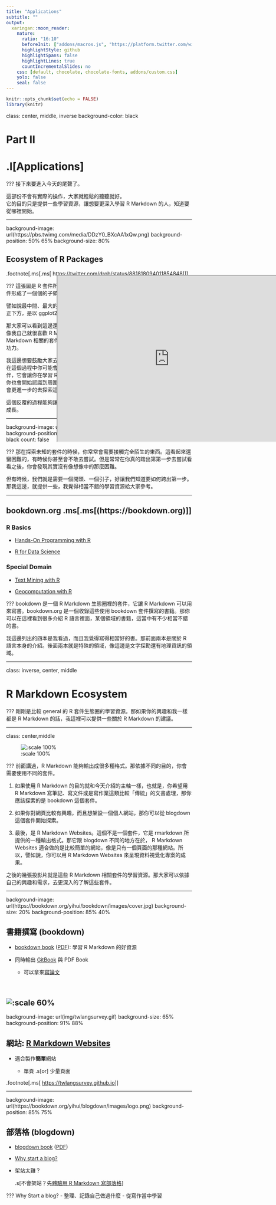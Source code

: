 ```yaml
---
title: "Applications"
subtitle: ""
output:
  xaringan::moon_reader:
    nature:
      ratio: "16:10"
      beforeInit: ["addons/macros.js", "https://platform.twitter.com/widgets.js"]
      highlightStyle: github
      highlightSpans: false
      highlightLines: true
      countIncrementalSlides: no
    css: [default, chocolate, chocolate-fonts, addons/custom.css]
    yolo: false
    seal: false 
---
```


```r
knitr::opts_chunk$set(echo = FALSE)
library(knitr)
```


class: center, middle, inverse
background-color: black

# Part Ⅱ
# .l[Applications]


???
接下來要進入今天的尾聲了。

這部份不會有實際的操作，大家就輕鬆的聽聽就好。  
它的目的只是提供一些學習資源，讓想要更深入學習 R Markdown 的人，知道要從哪裡開始。

---

background-image: url(https://pbs.twimg.com/media/DDzY0_BXcAA1xQw.png)
background-position: 50% 65%
background-size: 80%

## Ecosystem of R Packages


.footnote[.ms[.ms[
https://twitter.com/drob/status/881818094011854848
]]]

???
這張圖是 R 套件所組成的一個網絡圖。那從這張圖，你大概可以看出來 R 套件形成了一個個的子領域，

譬如說最中間、最大的那個就是「資料前處理」的相關套件，在「資料前處理」的正下方，是以 ggplot2 為主而形成的「資料視覺化」的相關套件。

那大家可以看到這邊還有非常多的子領域，而每個人有興趣的領域可能會不一樣。像我自己就很喜歡 R Markdown，所以我就一直在這領域裡面打滾、把 R Markdown 相關的套件都玩的很熟。這在不知不覺中，大幅的提昇了我 R 語言的功力。

我這邊想要鼓勵大家去探索 R 套件的生態圈。  
在這個過程中你可能會發現一個你很感興趣的套件。那這個套件就會是你的好夥伴，它會讓你在學習 R 語言上變得非常有動力。那隨著你越來越熟悉這個套件，你也會開始認識到周圍的、其它相關的套件。這些套件或許會更有趣，那你可能就會更進一步的去探索這些套件。

這個反覆的過程能夠讓你很快樂的學習 R 語言，同時也會讓你 R 語言的功力快速成長。

---

background-image: url(https://imgy.netlify.com/gif/jump-off.gif)
background-position: center
background-size: 100%
background-color: black
count: false

???
那在探索未知的套件的時候，你常常會需要接觸完全陌生的東西。這看起來還蠻困難的，有時候你甚至會不敢去嘗試。但是常常在你真的踏出第第一步去嘗試看看之後，你會發現其實沒有像想像中的那麼困難。

但有時候，我們就是需要一個開頭、一個引子，好讓我們知道要如何跨出第一步。那我這邊，就提供一些，我覺得相當不錯的學習資源給大家參考。


---

## bookdown.org .ms[.ms[(https://bookdown.org)]]


### R Basics

- [Hands-On Programming with R](https://rstudio-education.github.io/hopr)

- [R for Data Science](https://r4ds.had.co.nz)

### Special Domain

- [Text Mining with R](https://www.tidytextmining.com)

- [Geocomputation with R](https://geocompr.robinlovelace.net/)

<iframe src='https://bookdown.org/' style='position:absolute;left:38%;top:20%;width:63%;height:450px'></iframe>


???
bookdown 是一個 R Markdown 生態圈裡的套件，它讓 R Markdown 可以用來寫書。bookdown.org 是一個收錄這些使用 bookdown 套件撰寫的書籍。那你可以在這裡看到很多介紹 R 語言裡面，某個領域的書籍，這當中有不少相當不錯的書。

我這邊列出的四本是我看過，而且我覺得寫得相當好的書。那前面兩本是關於 R 語言本身的介紹。後面兩本就是特殊的領域，像這邊是文字探勘還有地理資訊的領域。

---

class: inverse, center, middle

# R Markdown Ecosystem

???
剛剛是比較 general 的 R 套件生態圈的學習資源。那如果你的興趣和我一樣都是 R Markdown 的話，我這裡可以提供一些關於 R Markdown 的建議。

---

class: center,middle


![:scale 100%](img/rmd_eco.svg)

???
前面講過，R Markdown 能夠輸出成很多種格式。那依據不同的目的，你會需要使用不同的套件。

1. 如果使用 R Markdown 的目的就和今天介紹的主軸一樣，也就是，你希望用 R Markdown 寫筆記、寫文件或是寫作業這類比較「傳統」的文書處理，那你應該探索的是 bookdown 這個套件。

2. 如果你對網頁比較有興趣，而且想架設一個個人網站，那你可以從 blogdown 這個套件開始探索。

3. 最後，是 R Markdown Websites。這個不是一個套件，它是 rmarkdown 所提供的一種輸出格式。那它跟 blogdown 不同的地方在於， R Markdown Websites 適合做的是比較簡單的網站，像是只有一個頁面的那種網站。所以，譬如說，你可以用 R Markdown Websites 來呈現資料視覺化專案的成果。

之後的幾張投影片就是這些 R Markdown 相關套件的學習資源。那大家可以依據自己的興趣和需求，去更深入的了解這些套件。

---

background-image: url(https://bookdown.org/yihui/bookdown/images/cover.jpg)
background-size: 20%
background-position: 85% 40%

## 書籍撰寫 (bookdown)

- [bookdown book](https://bookdown.org/yihui/bookdown) ([PDF](https://bookdown.org/yihui/bookdown/bookdown.pdf)): 學習 R Markdown 的好資源

- 同時輸出 [GitBook](https://www.gitbook.com) 與 PDF Book
    - 可以拿來[寫論文](https://github.com/liao961120/ntuthesis)

<br>

![:scale 60%](img/gitbook.png)
---

background-image: url(img/twlangsurvey.gif)
background-size: 65%
background-position: 91% 88%

## 網站: [R Markdown Websites](https://bookdown.org/yihui/rmarkdown/rmarkdown-site.html)

- 適合製作**簡單**網站

  - 單頁 .s[or] 少量頁面


.footnote[.ms[
<https://twlangsurvey.github.io>
]]

---

background-image: url(https://bookdown.org/yihui/blogdown/images/logo.png)
background-position: 85% 75%

## 部落格 (blogdown)

- [blogdown book](https://bookdown.org/yihui/blogdown) ([PDF](https://bookdown.org/yihui/blogdown/blogdown.pdf))
  

- [Why start a blog?](http://varianceexplained.org/r/start-blog)

- 架站太難？

  .s[不會架站？先[體驗用 R Markdown 寫部落格](https://collabin.netlify.com/info/about)]

???
Why Start a blog?
- 整理、記錄自己做過什麼
- 從寫作當中學習